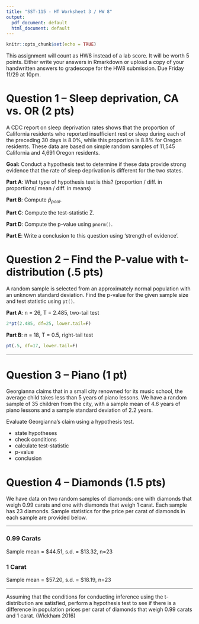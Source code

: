 ---
title: "SST-115 - HT Worksheet 3 / HW 8"
output:
  pdf_document: default
  html_document: default
---

```{r setup, include=FALSE}
knitr::opts_chunk$set(echo = TRUE)
```

This assignment will count as HW8 instead of a lab score. It will be worth 5 points. Either write your answers in Rmarkdown or upload a copy of your handwritten answers to gradescope for the HW8 submission. Due Friday 11/29 at 10pm. 

# Question 1 -- Sleep deprivation, CA vs. OR (2 pts)

A CDC report on sleep deprivation rates shows that the proportion of California residents who reported insufficient rest or sleep during each of the preceding 30 days is 8.0\%, while this proportion is 8.8\% for Oregon residents. These data are based on simple random samples of 11,545 California and 4,691 Oregon residents.

**Goal:** Conduct a hypothesis test to determine if these data provide strong evidence that the rate of sleep deprivation is different for the two states.

**Part A**: What type of hypothesis test is this? (proportion / diff. in proportions/ mean / diff. in means) \vspace{20mm}

**Part B**: Compute $\widehat{p}_{pool}$. \vspace{30mm}

**Part C**: Compute the test-statistic Z. \vspace{30mm}

**Part D**: Compute the p-value using `pnorm()`.

**Part E**: Write a conclusion to this question using 'strength of evidence'.

\newpage

# Question 2 -- Find the P-value with t-distribution (.5 pts)

A random sample is selected from an approximately normal population
with an unknown standard deviation. Find the p-value for the given sample size and test statistic using `pt()`.

**Part A**: n = 26, T = 2.485, two-tail test

```{r, echo=F, eval=F}
2*pt(2.485, df=25, lower.tail=F)
```


**Part B**: n = 18, T = 0.5, right-tail test

```{r, echo=F, eval=F}
pt(.5, df=17, lower.tail=F)
```


---

# Question 3 -- Piano (1 pt)

Georgianna claims that in a small city renowned for its music school, the average child takes less than 5 years of piano lessons. We have a random sample of 35 children from the city, with a sample mean of 4.6 years of piano lessons and a sample standard deviation of 2.2 years.

Evaluate Georgianna’s claim using a hypothesis test.

- state hypotheses
- check conditions
- calculate test-statistic
- p-value
- conclusion

\newpage

# Question 4 -- Diamonds (1.5 pts)

We have data on two random samples of diamonds: one with diamonds that weigh 0.99 carats and one with diamonds that weigh 1 carat. Each sample has 23 diamonds. Sample statistics for the price per carat of diamonds in each sample are provided below. 

---

### 0.99 Carats

Sample mean = \$44.51, s.d. = \$13.32, n=23

### 1 Carat

Sample mean = \$57.20, s.d. = \$18.19, n=23

---

Assuming that the conditions for conducting inference using the t-distribution are satisfied, perform a hypothesis test to see if there is a difference in population prices per carat of diamonds that weigh 0.99 carats and 1 carat. (Wickham 2016)


